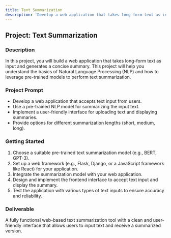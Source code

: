 ```yaml
---
title: Text Summarization
description: 'Develop a web application that takes long-form text as input and provides a concise summary.'
---
```


## Project: Text Summarization

### Description
In this project, you will build a web application that takes long-form text as input and generates a concise summary. This project will help you understand the basics of Natural Language Processing (NLP) and how to leverage pre-trained models to perform text summarization.

### Project Prompt
- Develop a web application that accepts text input from users.
- Use a pre-trained NLP model for summarizing the input text.
- Implement a user-friendly interface for uploading text and displaying summaries.
- Provide options for different summarization lengths (short, medium, long).

### Getting Started
1. Choose a suitable pre-trained text summarization model (e.g., BERT, GPT-3).
2. Set up a web framework (e.g., Flask, Django, or a JavaScript framework like React) for your application.
3. Integrate the summarization model with your web application.
4. Design and implement the frontend interface to accept text input and display the summary.
5. Test the application with various types of text inputs to ensure accuracy and reliability.

### Deliverable
A fully functional web-based text summarization tool with a clean and user-friendly interface that allows users to input text and receive a summarized version.
